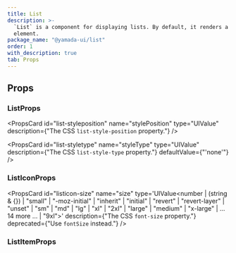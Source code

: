 ```yaml
---
title: List
description: >-
  `List` is a component for displaying lists. By default, it renders a `ul`
  element.
package_name: "@yamada-ui/list"
order: 1
with_description: true
tab: Props
---
```


## Props

### ListProps

<PropsCard id="list-_accept" name="_accept" type="CSSUIObject" />

<PropsCard id="list-_active" name="_active" type="CSSUIObject" />

<PropsCard id="list-_after" name="_after" type="CSSUIObject" />

<PropsCard id="list-_anylink" name="_anyLink" type="CSSUIObject" />

<PropsCard id="list-_autofill" name="_autofill" type="CSSUIObject" />

<PropsCard id="list-_backdrop" name="_backdrop" type="CSSUIObject" />

<PropsCard id="list-_before" name="_before" type="CSSUIObject" />

<PropsCard id="list-_between" name="_between" type="CSSUIObject" />

<PropsCard id="list-_blank" name="_blank" type="CSSUIObject" />

<PropsCard id="list-_checked" name="_checked" type="CSSUIObject" />

<PropsCard id="list-_cue" name="_cue" type="CSSUIObject" />

<PropsCard id="list-_cueregion" name="_cueRegion" type="CSSUIObject" />

<PropsCard id="list-_dark" name="_dark" type="CSSUIObject" />

<PropsCard id="list-_default" name="_default" type="CSSUIObject" />

<PropsCard id="list-_disabled" name="_disabled" type="CSSUIObject" />

<PropsCard id="list-_empty" name="_empty" type="CSSUIObject" />

<PropsCard id="list-_enabled" name="_enabled" type="CSSUIObject" />

<PropsCard id="list-_end" name="_end" type="CSSUIObject" />

<PropsCard id="list-_even" name="_even" type="CSSUIObject" />

<PropsCard id="list-_expanded" name="_expanded" type="CSSUIObject" />

<PropsCard id="list-_fileselector" name="_fileSelector" type="CSSUIObject" />

<PropsCard id="list-_filled" name="_filled" type="CSSUIObject" />

<PropsCard id="list-_first" name="_first" type="CSSUIObject" />

<PropsCard id="list-_firstletter" name="_firstLetter" type="CSSUIObject" />

<PropsCard id="list-_firstline" name="_firstLine" type="CSSUIObject" />

<PropsCard id="list-_focus" name="_focus" type="CSSUIObject" />

<PropsCard id="list-_focusvisible" name="_focusVisible" type="CSSUIObject" />

<PropsCard id="list-_focuswithin" name="_focusWithin" type="CSSUIObject" />

<PropsCard id="list-_fullscreen" name="_fullScreen" type="CSSUIObject" />

<PropsCard id="list-_grabbed" name="_grabbed" type="CSSUIObject" />

<PropsCard id="list-_groupaccept" name="_groupAccept" type="CSSUIObject" />

<PropsCard id="list-_groupactive" name="_groupActive" type="CSSUIObject" />

<PropsCard id="list-_groupblank" name="_groupBlank" type="CSSUIObject" />

<PropsCard id="list-_groupchecked" name="_groupChecked" type="CSSUIObject" />

<PropsCard id="list-_groupdisabled" name="_groupDisabled" type="CSSUIObject" />

<PropsCard id="list-_groupenabled" name="_groupEnabled" type="CSSUIObject" />

<PropsCard id="list-_groupexpanded" name="_groupExpanded" type="CSSUIObject" />

<PropsCard id="list-_groupfocus" name="_groupFocus" type="CSSUIObject" />

<PropsCard
  id="list-_groupfocusvisible"
  name="_groupFocusVisible"
  type="CSSUIObject"
/>

<PropsCard
  id="list-_groupfocuswithin"
  name="_groupFocusWithin"
  type="CSSUIObject"
/>

<PropsCard id="list-_groupgrabbed" name="_groupGrabbed" type="CSSUIObject" />

<PropsCard
  id="list-_grouphorizontal"
  name="_groupHorizontal"
  type="CSSUIObject"
/>

<PropsCard id="list-_grouphover" name="_groupHover" type="CSSUIObject" />

<PropsCard id="list-_groupidle" name="_groupIdle" type="CSSUIObject" />

<PropsCard id="list-_groupinvalid" name="_groupInvalid" type="CSSUIObject" />

<PropsCard id="list-_grouploaded" name="_groupLoaded" type="CSSUIObject" />

<PropsCard id="list-_grouploading" name="_groupLoading" type="CSSUIObject" />

<PropsCard id="list-_groupoptional" name="_groupOptional" type="CSSUIObject" />

<PropsCard
  id="list-_groupplaceholdershown"
  name="_groupPlaceholderShown"
  type="CSSUIObject"
/>

<PropsCard id="list-_grouppressed" name="_groupPressed" type="CSSUIObject" />

<PropsCard id="list-_groupreadonly" name="_groupReadOnly" type="CSSUIObject" />

<PropsCard
  id="list-_groupreadwrite"
  name="_groupReadWrite"
  type="CSSUIObject"
/>

<PropsCard id="list-_groupreject" name="_groupReject" type="CSSUIObject" />

<PropsCard id="list-_grouprequired" name="_groupRequired" type="CSSUIObject" />

<PropsCard id="list-_groupselected" name="_groupSelected" type="CSSUIObject" />

<PropsCard
  id="list-_groupuserinvalid"
  name="_groupUserInvalid"
  type="CSSUIObject"
/>

<PropsCard id="list-_groupvalid" name="_groupValid" type="CSSUIObject" />

<PropsCard id="list-_groupvertical" name="_groupVertical" type="CSSUIObject" />

<PropsCard id="list-_hidden" name="_hidden" type="CSSUIObject" />

<PropsCard id="list-_holiday" name="_holiday" type="CSSUIObject" />

<PropsCard id="list-_horizontal" name="_horizontal" type="CSSUIObject" />

<PropsCard id="list-_hover" name="_hover" type="CSSUIObject" />

<PropsCard id="list-_idle" name="_idle" type="CSSUIObject" />

<PropsCard id="list-_indeterminate" name="_indeterminate" type="CSSUIObject" />

<PropsCard id="list-_inrange" name="_inRange" type="CSSUIObject" />

<PropsCard id="list-_invalid" name="_invalid" type="CSSUIObject" />

<PropsCard id="list-_last" name="_last" type="CSSUIObject" />

<PropsCard id="list-_light" name="_light" type="CSSUIObject" />

<PropsCard id="list-_link" name="_link" type="CSSUIObject" />

<PropsCard id="list-_loaded" name="_loaded" type="CSSUIObject" />

<PropsCard id="list-_loading" name="_loading" type="CSSUIObject" />

<PropsCard id="list-_marker" name="_marker" type="CSSUIObject" />

<PropsCard id="list-_mediadark" name="_mediaDark" type="CSSUIObject" />

<PropsCard id="list-_medialight" name="_mediaLight" type="CSSUIObject" />

<PropsCard
  id="list-_mediareducemotion"
  name="_mediaReduceMotion"
  type="CSSUIObject"
/>

<PropsCard id="list-_modal" name="_modal" type="CSSUIObject" />

<PropsCard id="list-_nativeactive" name="_nativeActive" type="CSSUIObject" />

<PropsCard id="list-_nativechecked" name="_nativeChecked" type="CSSUIObject" />

<PropsCard
  id="list-_nativedisabled"
  name="_nativeDisabled"
  type="CSSUIObject"
/>

<PropsCard id="list-_nativefocus" name="_nativeFocus" type="CSSUIObject" />

<PropsCard
  id="list-_nativefocusvisible"
  name="_nativeFocusVisible"
  type="CSSUIObject"
/>

<PropsCard
  id="list-_nativefocuswithin"
  name="_nativeFocusWithin"
  type="CSSUIObject"
/>

<PropsCard id="list-_nativehidden" name="_nativeHidden" type="CSSUIObject" />

<PropsCard id="list-_nativehover" name="_nativeHover" type="CSSUIObject" />

<PropsCard
  id="list-_nativereadonly"
  name="_nativeReadOnly"
  type="CSSUIObject"
/>

<PropsCard id="list-_nativetarget" name="_nativeTarget" type="CSSUIObject" />

<PropsCard id="list-_nativevalid" name="_nativeValid" type="CSSUIObject" />

<PropsCard id="list-_notfirst" name="_notFirst" type="CSSUIObject" />

<PropsCard id="list-_notlast" name="_notLast" type="CSSUIObject" />

<PropsCard id="list-_nottarget" name="_notTarget" type="CSSUIObject" />

<PropsCard id="list-_odd" name="_odd" type="CSSUIObject" />

<PropsCard id="list-_only" name="_only" type="CSSUIObject" />

<PropsCard id="list-_optional" name="_optional" type="CSSUIObject" />

<PropsCard id="list-_outrange" name="_outRange" type="CSSUIObject" />

<PropsCard id="list-_outside" name="_outside" type="CSSUIObject" />

<PropsCard id="list-_paused" name="_paused" type="CSSUIObject" />

<PropsCard id="list-_peeraccept" name="_peerAccept" type="CSSUIObject" />

<PropsCard id="list-_peeractive" name="_peerActive" type="CSSUIObject" />

<PropsCard id="list-_peerblank" name="_peerBlank" type="CSSUIObject" />

<PropsCard id="list-_peerchecked" name="_peerChecked" type="CSSUIObject" />

<PropsCard id="list-_peerdisabled" name="_peerDisabled" type="CSSUIObject" />

<PropsCard id="list-_peerenabled" name="_peerEnabled" type="CSSUIObject" />

<PropsCard id="list-_peerexpanded" name="_peerExpanded" type="CSSUIObject" />

<PropsCard id="list-_peerfocus" name="_peerFocus" type="CSSUIObject" />

<PropsCard
  id="list-_peerfocusvisible"
  name="_peerFocusVisible"
  type="CSSUIObject"
/>

<PropsCard
  id="list-_peerfocuswithin"
  name="_peerFocusWithin"
  type="CSSUIObject"
/>

<PropsCard id="list-_peergrabbed" name="_peerGrabbed" type="CSSUIObject" />

<PropsCard
  id="list-_peerhorizontal"
  name="_peerHorizontal"
  type="CSSUIObject"
/>

<PropsCard id="list-_peerhover" name="_peerHover" type="CSSUIObject" />

<PropsCard id="list-_peeridle" name="_peerIdle" type="CSSUIObject" />

<PropsCard id="list-_peerinvalid" name="_peerInvalid" type="CSSUIObject" />

<PropsCard id="list-_peerloaded" name="_peerLoaded" type="CSSUIObject" />

<PropsCard id="list-_peerloading" name="_peerLoading" type="CSSUIObject" />

<PropsCard id="list-_peeroptional" name="_peerOptional" type="CSSUIObject" />

<PropsCard
  id="list-_peerplaceholdershown"
  name="_peerPlaceholderShown"
  type="CSSUIObject"
/>

<PropsCard id="list-_peerpressed" name="_peerPressed" type="CSSUIObject" />

<PropsCard id="list-_peerreadonly" name="_peerReadOnly" type="CSSUIObject" />

<PropsCard id="list-_peerreadwrite" name="_peerReadWrite" type="CSSUIObject" />

<PropsCard id="list-_peerreject" name="_peerReject" type="CSSUIObject" />

<PropsCard id="list-_peerrequired" name="_peerRequired" type="CSSUIObject" />

<PropsCard id="list-_peerselected" name="_peerSelected" type="CSSUIObject" />

<PropsCard
  id="list-_peeruserinvalid"
  name="_peerUserInvalid"
  type="CSSUIObject"
/>

<PropsCard id="list-_peervalid" name="_peerValid" type="CSSUIObject" />

<PropsCard id="list-_peervertical" name="_peerVertical" type="CSSUIObject" />

<PropsCard id="list-_picture" name="_picture" type="CSSUIObject" />

<PropsCard id="list-_placeholder" name="_placeholder" type="CSSUIObject" />

<PropsCard
  id="list-_placeholdershown"
  name="_placeholderShown"
  type="CSSUIObject"
/>

<PropsCard id="list-_playing" name="_playing" type="CSSUIObject" />

<PropsCard id="list-_pressed" name="_pressed" type="CSSUIObject" />

<PropsCard id="list-_print" name="_print" type="CSSUIObject" />

<PropsCard id="list-_readonly" name="_readOnly" type="CSSUIObject" />

<PropsCard id="list-_readwrite" name="_readWrite" type="CSSUIObject" />

<PropsCard id="list-_reject" name="_reject" type="CSSUIObject" />

<PropsCard id="list-_required" name="_required" type="CSSUIObject" />

<PropsCard id="list-_ripple" name="_ripple" type="CSSUIObject" />

<PropsCard id="list-_scrollbar" name="_scrollbar" type="CSSUIObject" />

<PropsCard
  id="list-_scrollbarbutton"
  name="_scrollbarButton"
  type="CSSUIObject"
/>

<PropsCard
  id="list-_scrollbarcorner"
  name="_scrollbarCorner"
  type="CSSUIObject"
/>

<PropsCard
  id="list-_scrollbarthumb"
  name="_scrollbarThumb"
  type="CSSUIObject"
/>

<PropsCard
  id="list-_scrollbartrack"
  name="_scrollbarTrack"
  type="CSSUIObject"
/>

<PropsCard
  id="list-_scrollbartrackpiece"
  name="_scrollbarTrackPiece"
  type="CSSUIObject"
/>

<PropsCard id="list-_selected" name="_selected" type="CSSUIObject" />

<PropsCard id="list-_selection" name="_selection" type="CSSUIObject" />

<PropsCard id="list-_start" name="_start" type="CSSUIObject" />

<PropsCard id="list-_target" name="_target" type="CSSUIObject" />

<PropsCard id="list-_today" name="_today" type="CSSUIObject" />

<PropsCard id="list-_userinvalid" name="_userInvalid" type="CSSUIObject" />

<PropsCard id="list-_valid" name="_valid" type="CSSUIObject" />

<PropsCard id="list-_vertical" name="_vertical" type="CSSUIObject" />

<PropsCard id="list-_visited" name="_visited" type="CSSUIObject" />

<PropsCard id="list-_weekend" name="_weekend" type="CSSUIObject" />

<PropsCard
  id="list-styleposition"
  name="stylePosition"
  type="UIValue<ListStylePosition>"
  description={"The CSS `list-style-position` property."}
/>

<PropsCard
  id="list-styletype"
  name="styleType"
  type="UIValue<ListStyleType>"
  description={"The CSS `list-style-type` property."}
  defaultValue={"'none'"}
/>

### ListIconProps

<PropsCard id="listicon-_accept" name="_accept" type="CSSUIObject" />

<PropsCard id="listicon-_active" name="_active" type="CSSUIObject" />

<PropsCard id="listicon-_after" name="_after" type="CSSUIObject" />

<PropsCard id="listicon-_anylink" name="_anyLink" type="CSSUIObject" />

<PropsCard id="listicon-_autofill" name="_autofill" type="CSSUIObject" />

<PropsCard id="listicon-_backdrop" name="_backdrop" type="CSSUIObject" />

<PropsCard id="listicon-_before" name="_before" type="CSSUIObject" />

<PropsCard id="listicon-_between" name="_between" type="CSSUIObject" />

<PropsCard id="listicon-_blank" name="_blank" type="CSSUIObject" />

<PropsCard id="listicon-_checked" name="_checked" type="CSSUIObject" />

<PropsCard id="listicon-_cue" name="_cue" type="CSSUIObject" />

<PropsCard id="listicon-_cueregion" name="_cueRegion" type="CSSUIObject" />

<PropsCard id="listicon-_dark" name="_dark" type="CSSUIObject" />

<PropsCard id="listicon-_default" name="_default" type="CSSUIObject" />

<PropsCard id="listicon-_disabled" name="_disabled" type="CSSUIObject" />

<PropsCard id="listicon-_empty" name="_empty" type="CSSUIObject" />

<PropsCard id="listicon-_enabled" name="_enabled" type="CSSUIObject" />

<PropsCard id="listicon-_end" name="_end" type="CSSUIObject" />

<PropsCard id="listicon-_even" name="_even" type="CSSUIObject" />

<PropsCard id="listicon-_expanded" name="_expanded" type="CSSUIObject" />

<PropsCard
  id="listicon-_fileselector"
  name="_fileSelector"
  type="CSSUIObject"
/>

<PropsCard id="listicon-_filled" name="_filled" type="CSSUIObject" />

<PropsCard id="listicon-_first" name="_first" type="CSSUIObject" />

<PropsCard id="listicon-_firstletter" name="_firstLetter" type="CSSUIObject" />

<PropsCard id="listicon-_firstline" name="_firstLine" type="CSSUIObject" />

<PropsCard id="listicon-_focus" name="_focus" type="CSSUIObject" />

<PropsCard
  id="listicon-_focusvisible"
  name="_focusVisible"
  type="CSSUIObject"
/>

<PropsCard id="listicon-_focuswithin" name="_focusWithin" type="CSSUIObject" />

<PropsCard id="listicon-_fullscreen" name="_fullScreen" type="CSSUIObject" />

<PropsCard id="listicon-_grabbed" name="_grabbed" type="CSSUIObject" />

<PropsCard id="listicon-_groupaccept" name="_groupAccept" type="CSSUIObject" />

<PropsCard id="listicon-_groupactive" name="_groupActive" type="CSSUIObject" />

<PropsCard id="listicon-_groupblank" name="_groupBlank" type="CSSUIObject" />

<PropsCard
  id="listicon-_groupchecked"
  name="_groupChecked"
  type="CSSUIObject"
/>

<PropsCard
  id="listicon-_groupdisabled"
  name="_groupDisabled"
  type="CSSUIObject"
/>

<PropsCard
  id="listicon-_groupenabled"
  name="_groupEnabled"
  type="CSSUIObject"
/>

<PropsCard
  id="listicon-_groupexpanded"
  name="_groupExpanded"
  type="CSSUIObject"
/>

<PropsCard id="listicon-_groupfocus" name="_groupFocus" type="CSSUIObject" />

<PropsCard
  id="listicon-_groupfocusvisible"
  name="_groupFocusVisible"
  type="CSSUIObject"
/>

<PropsCard
  id="listicon-_groupfocuswithin"
  name="_groupFocusWithin"
  type="CSSUIObject"
/>

<PropsCard
  id="listicon-_groupgrabbed"
  name="_groupGrabbed"
  type="CSSUIObject"
/>

<PropsCard
  id="listicon-_grouphorizontal"
  name="_groupHorizontal"
  type="CSSUIObject"
/>

<PropsCard id="listicon-_grouphover" name="_groupHover" type="CSSUIObject" />

<PropsCard id="listicon-_groupidle" name="_groupIdle" type="CSSUIObject" />

<PropsCard
  id="listicon-_groupinvalid"
  name="_groupInvalid"
  type="CSSUIObject"
/>

<PropsCard id="listicon-_grouploaded" name="_groupLoaded" type="CSSUIObject" />

<PropsCard
  id="listicon-_grouploading"
  name="_groupLoading"
  type="CSSUIObject"
/>

<PropsCard
  id="listicon-_groupoptional"
  name="_groupOptional"
  type="CSSUIObject"
/>

<PropsCard
  id="listicon-_groupplaceholdershown"
  name="_groupPlaceholderShown"
  type="CSSUIObject"
/>

<PropsCard
  id="listicon-_grouppressed"
  name="_groupPressed"
  type="CSSUIObject"
/>

<PropsCard
  id="listicon-_groupreadonly"
  name="_groupReadOnly"
  type="CSSUIObject"
/>

<PropsCard
  id="listicon-_groupreadwrite"
  name="_groupReadWrite"
  type="CSSUIObject"
/>

<PropsCard id="listicon-_groupreject" name="_groupReject" type="CSSUIObject" />

<PropsCard
  id="listicon-_grouprequired"
  name="_groupRequired"
  type="CSSUIObject"
/>

<PropsCard
  id="listicon-_groupselected"
  name="_groupSelected"
  type="CSSUIObject"
/>

<PropsCard
  id="listicon-_groupuserinvalid"
  name="_groupUserInvalid"
  type="CSSUIObject"
/>

<PropsCard id="listicon-_groupvalid" name="_groupValid" type="CSSUIObject" />

<PropsCard
  id="listicon-_groupvertical"
  name="_groupVertical"
  type="CSSUIObject"
/>

<PropsCard id="listicon-_hidden" name="_hidden" type="CSSUIObject" />

<PropsCard id="listicon-_holiday" name="_holiday" type="CSSUIObject" />

<PropsCard id="listicon-_horizontal" name="_horizontal" type="CSSUIObject" />

<PropsCard id="listicon-_hover" name="_hover" type="CSSUIObject" />

<PropsCard id="listicon-_idle" name="_idle" type="CSSUIObject" />

<PropsCard
  id="listicon-_indeterminate"
  name="_indeterminate"
  type="CSSUIObject"
/>

<PropsCard id="listicon-_inrange" name="_inRange" type="CSSUIObject" />

<PropsCard id="listicon-_invalid" name="_invalid" type="CSSUIObject" />

<PropsCard id="listicon-_last" name="_last" type="CSSUIObject" />

<PropsCard id="listicon-_light" name="_light" type="CSSUIObject" />

<PropsCard id="listicon-_link" name="_link" type="CSSUIObject" />

<PropsCard id="listicon-_loaded" name="_loaded" type="CSSUIObject" />

<PropsCard id="listicon-_loading" name="_loading" type="CSSUIObject" />

<PropsCard id="listicon-_marker" name="_marker" type="CSSUIObject" />

<PropsCard id="listicon-_mediadark" name="_mediaDark" type="CSSUIObject" />

<PropsCard id="listicon-_medialight" name="_mediaLight" type="CSSUIObject" />

<PropsCard
  id="listicon-_mediareducemotion"
  name="_mediaReduceMotion"
  type="CSSUIObject"
/>

<PropsCard id="listicon-_modal" name="_modal" type="CSSUIObject" />

<PropsCard
  id="listicon-_nativeactive"
  name="_nativeActive"
  type="CSSUIObject"
/>

<PropsCard
  id="listicon-_nativechecked"
  name="_nativeChecked"
  type="CSSUIObject"
/>

<PropsCard
  id="listicon-_nativedisabled"
  name="_nativeDisabled"
  type="CSSUIObject"
/>

<PropsCard id="listicon-_nativefocus" name="_nativeFocus" type="CSSUIObject" />

<PropsCard
  id="listicon-_nativefocusvisible"
  name="_nativeFocusVisible"
  type="CSSUIObject"
/>

<PropsCard
  id="listicon-_nativefocuswithin"
  name="_nativeFocusWithin"
  type="CSSUIObject"
/>

<PropsCard
  id="listicon-_nativehidden"
  name="_nativeHidden"
  type="CSSUIObject"
/>

<PropsCard id="listicon-_nativehover" name="_nativeHover" type="CSSUIObject" />

<PropsCard
  id="listicon-_nativereadonly"
  name="_nativeReadOnly"
  type="CSSUIObject"
/>

<PropsCard
  id="listicon-_nativetarget"
  name="_nativeTarget"
  type="CSSUIObject"
/>

<PropsCard id="listicon-_nativevalid" name="_nativeValid" type="CSSUIObject" />

<PropsCard id="listicon-_notfirst" name="_notFirst" type="CSSUIObject" />

<PropsCard id="listicon-_notlast" name="_notLast" type="CSSUIObject" />

<PropsCard id="listicon-_nottarget" name="_notTarget" type="CSSUIObject" />

<PropsCard id="listicon-_odd" name="_odd" type="CSSUIObject" />

<PropsCard id="listicon-_only" name="_only" type="CSSUIObject" />

<PropsCard id="listicon-_optional" name="_optional" type="CSSUIObject" />

<PropsCard id="listicon-_outrange" name="_outRange" type="CSSUIObject" />

<PropsCard id="listicon-_outside" name="_outside" type="CSSUIObject" />

<PropsCard id="listicon-_paused" name="_paused" type="CSSUIObject" />

<PropsCard id="listicon-_peeraccept" name="_peerAccept" type="CSSUIObject" />

<PropsCard id="listicon-_peeractive" name="_peerActive" type="CSSUIObject" />

<PropsCard id="listicon-_peerblank" name="_peerBlank" type="CSSUIObject" />

<PropsCard id="listicon-_peerchecked" name="_peerChecked" type="CSSUIObject" />

<PropsCard
  id="listicon-_peerdisabled"
  name="_peerDisabled"
  type="CSSUIObject"
/>

<PropsCard id="listicon-_peerenabled" name="_peerEnabled" type="CSSUIObject" />

<PropsCard
  id="listicon-_peerexpanded"
  name="_peerExpanded"
  type="CSSUIObject"
/>

<PropsCard id="listicon-_peerfocus" name="_peerFocus" type="CSSUIObject" />

<PropsCard
  id="listicon-_peerfocusvisible"
  name="_peerFocusVisible"
  type="CSSUIObject"
/>

<PropsCard
  id="listicon-_peerfocuswithin"
  name="_peerFocusWithin"
  type="CSSUIObject"
/>

<PropsCard id="listicon-_peergrabbed" name="_peerGrabbed" type="CSSUIObject" />

<PropsCard
  id="listicon-_peerhorizontal"
  name="_peerHorizontal"
  type="CSSUIObject"
/>

<PropsCard id="listicon-_peerhover" name="_peerHover" type="CSSUIObject" />

<PropsCard id="listicon-_peeridle" name="_peerIdle" type="CSSUIObject" />

<PropsCard id="listicon-_peerinvalid" name="_peerInvalid" type="CSSUIObject" />

<PropsCard id="listicon-_peerloaded" name="_peerLoaded" type="CSSUIObject" />

<PropsCard id="listicon-_peerloading" name="_peerLoading" type="CSSUIObject" />

<PropsCard
  id="listicon-_peeroptional"
  name="_peerOptional"
  type="CSSUIObject"
/>

<PropsCard
  id="listicon-_peerplaceholdershown"
  name="_peerPlaceholderShown"
  type="CSSUIObject"
/>

<PropsCard id="listicon-_peerpressed" name="_peerPressed" type="CSSUIObject" />

<PropsCard
  id="listicon-_peerreadonly"
  name="_peerReadOnly"
  type="CSSUIObject"
/>

<PropsCard
  id="listicon-_peerreadwrite"
  name="_peerReadWrite"
  type="CSSUIObject"
/>

<PropsCard id="listicon-_peerreject" name="_peerReject" type="CSSUIObject" />

<PropsCard
  id="listicon-_peerrequired"
  name="_peerRequired"
  type="CSSUIObject"
/>

<PropsCard
  id="listicon-_peerselected"
  name="_peerSelected"
  type="CSSUIObject"
/>

<PropsCard
  id="listicon-_peeruserinvalid"
  name="_peerUserInvalid"
  type="CSSUIObject"
/>

<PropsCard id="listicon-_peervalid" name="_peerValid" type="CSSUIObject" />

<PropsCard
  id="listicon-_peervertical"
  name="_peerVertical"
  type="CSSUIObject"
/>

<PropsCard id="listicon-_picture" name="_picture" type="CSSUIObject" />

<PropsCard id="listicon-_placeholder" name="_placeholder" type="CSSUIObject" />

<PropsCard
  id="listicon-_placeholdershown"
  name="_placeholderShown"
  type="CSSUIObject"
/>

<PropsCard id="listicon-_playing" name="_playing" type="CSSUIObject" />

<PropsCard id="listicon-_pressed" name="_pressed" type="CSSUIObject" />

<PropsCard id="listicon-_print" name="_print" type="CSSUIObject" />

<PropsCard id="listicon-_readonly" name="_readOnly" type="CSSUIObject" />

<PropsCard id="listicon-_readwrite" name="_readWrite" type="CSSUIObject" />

<PropsCard id="listicon-_reject" name="_reject" type="CSSUIObject" />

<PropsCard id="listicon-_required" name="_required" type="CSSUIObject" />

<PropsCard id="listicon-_ripple" name="_ripple" type="CSSUIObject" />

<PropsCard id="listicon-_scrollbar" name="_scrollbar" type="CSSUIObject" />

<PropsCard
  id="listicon-_scrollbarbutton"
  name="_scrollbarButton"
  type="CSSUIObject"
/>

<PropsCard
  id="listicon-_scrollbarcorner"
  name="_scrollbarCorner"
  type="CSSUIObject"
/>

<PropsCard
  id="listicon-_scrollbarthumb"
  name="_scrollbarThumb"
  type="CSSUIObject"
/>

<PropsCard
  id="listicon-_scrollbartrack"
  name="_scrollbarTrack"
  type="CSSUIObject"
/>

<PropsCard
  id="listicon-_scrollbartrackpiece"
  name="_scrollbarTrackPiece"
  type="CSSUIObject"
/>

<PropsCard id="listicon-_selected" name="_selected" type="CSSUIObject" />

<PropsCard id="listicon-_selection" name="_selection" type="CSSUIObject" />

<PropsCard id="listicon-_start" name="_start" type="CSSUIObject" />

<PropsCard id="listicon-_target" name="_target" type="CSSUIObject" />

<PropsCard id="listicon-_today" name="_today" type="CSSUIObject" />

<PropsCard id="listicon-_userinvalid" name="_userInvalid" type="CSSUIObject" />

<PropsCard id="listicon-_valid" name="_valid" type="CSSUIObject" />

<PropsCard id="listicon-_vertical" name="_vertical" type="CSSUIObject" />

<PropsCard id="listicon-_visited" name="_visited" type="CSSUIObject" />

<PropsCard id="listicon-_weekend" name="_weekend" type="CSSUIObject" />

<PropsCard
  id="listicon-size"
  name="size"
  type='UIValue<number | (string & {}) | "small" | "-moz-initial" | "inherit" | "initial" | "revert" | "revert-layer" | "unset" | "sm" | "md" | "lg" | "xl" | "2xl" | "large" | "medium" | "x-large" | ... 14 more ... | "9xl">'
  description={"The CSS `font-size` property."}
  deprecated={"Use `fontSize` instead."}
/>

### ListItemProps

<PropsCard id="listitem-_accept" name="_accept" type="CSSUIObject" />

<PropsCard id="listitem-_active" name="_active" type="CSSUIObject" />

<PropsCard id="listitem-_after" name="_after" type="CSSUIObject" />

<PropsCard id="listitem-_anylink" name="_anyLink" type="CSSUIObject" />

<PropsCard id="listitem-_autofill" name="_autofill" type="CSSUIObject" />

<PropsCard id="listitem-_backdrop" name="_backdrop" type="CSSUIObject" />

<PropsCard id="listitem-_before" name="_before" type="CSSUIObject" />

<PropsCard id="listitem-_between" name="_between" type="CSSUIObject" />

<PropsCard id="listitem-_blank" name="_blank" type="CSSUIObject" />

<PropsCard id="listitem-_checked" name="_checked" type="CSSUIObject" />

<PropsCard id="listitem-_cue" name="_cue" type="CSSUIObject" />

<PropsCard id="listitem-_cueregion" name="_cueRegion" type="CSSUIObject" />

<PropsCard id="listitem-_dark" name="_dark" type="CSSUIObject" />

<PropsCard id="listitem-_default" name="_default" type="CSSUIObject" />

<PropsCard id="listitem-_disabled" name="_disabled" type="CSSUIObject" />

<PropsCard id="listitem-_empty" name="_empty" type="CSSUIObject" />

<PropsCard id="listitem-_enabled" name="_enabled" type="CSSUIObject" />

<PropsCard id="listitem-_end" name="_end" type="CSSUIObject" />

<PropsCard id="listitem-_even" name="_even" type="CSSUIObject" />

<PropsCard id="listitem-_expanded" name="_expanded" type="CSSUIObject" />

<PropsCard
  id="listitem-_fileselector"
  name="_fileSelector"
  type="CSSUIObject"
/>

<PropsCard id="listitem-_filled" name="_filled" type="CSSUIObject" />

<PropsCard id="listitem-_first" name="_first" type="CSSUIObject" />

<PropsCard id="listitem-_firstletter" name="_firstLetter" type="CSSUIObject" />

<PropsCard id="listitem-_firstline" name="_firstLine" type="CSSUIObject" />

<PropsCard id="listitem-_focus" name="_focus" type="CSSUIObject" />

<PropsCard
  id="listitem-_focusvisible"
  name="_focusVisible"
  type="CSSUIObject"
/>

<PropsCard id="listitem-_focuswithin" name="_focusWithin" type="CSSUIObject" />

<PropsCard id="listitem-_fullscreen" name="_fullScreen" type="CSSUIObject" />

<PropsCard id="listitem-_grabbed" name="_grabbed" type="CSSUIObject" />

<PropsCard id="listitem-_groupaccept" name="_groupAccept" type="CSSUIObject" />

<PropsCard id="listitem-_groupactive" name="_groupActive" type="CSSUIObject" />

<PropsCard id="listitem-_groupblank" name="_groupBlank" type="CSSUIObject" />

<PropsCard
  id="listitem-_groupchecked"
  name="_groupChecked"
  type="CSSUIObject"
/>

<PropsCard
  id="listitem-_groupdisabled"
  name="_groupDisabled"
  type="CSSUIObject"
/>

<PropsCard
  id="listitem-_groupenabled"
  name="_groupEnabled"
  type="CSSUIObject"
/>

<PropsCard
  id="listitem-_groupexpanded"
  name="_groupExpanded"
  type="CSSUIObject"
/>

<PropsCard id="listitem-_groupfocus" name="_groupFocus" type="CSSUIObject" />

<PropsCard
  id="listitem-_groupfocusvisible"
  name="_groupFocusVisible"
  type="CSSUIObject"
/>

<PropsCard
  id="listitem-_groupfocuswithin"
  name="_groupFocusWithin"
  type="CSSUIObject"
/>

<PropsCard
  id="listitem-_groupgrabbed"
  name="_groupGrabbed"
  type="CSSUIObject"
/>

<PropsCard
  id="listitem-_grouphorizontal"
  name="_groupHorizontal"
  type="CSSUIObject"
/>

<PropsCard id="listitem-_grouphover" name="_groupHover" type="CSSUIObject" />

<PropsCard id="listitem-_groupidle" name="_groupIdle" type="CSSUIObject" />

<PropsCard
  id="listitem-_groupinvalid"
  name="_groupInvalid"
  type="CSSUIObject"
/>

<PropsCard id="listitem-_grouploaded" name="_groupLoaded" type="CSSUIObject" />

<PropsCard
  id="listitem-_grouploading"
  name="_groupLoading"
  type="CSSUIObject"
/>

<PropsCard
  id="listitem-_groupoptional"
  name="_groupOptional"
  type="CSSUIObject"
/>

<PropsCard
  id="listitem-_groupplaceholdershown"
  name="_groupPlaceholderShown"
  type="CSSUIObject"
/>

<PropsCard
  id="listitem-_grouppressed"
  name="_groupPressed"
  type="CSSUIObject"
/>

<PropsCard
  id="listitem-_groupreadonly"
  name="_groupReadOnly"
  type="CSSUIObject"
/>

<PropsCard
  id="listitem-_groupreadwrite"
  name="_groupReadWrite"
  type="CSSUIObject"
/>

<PropsCard id="listitem-_groupreject" name="_groupReject" type="CSSUIObject" />

<PropsCard
  id="listitem-_grouprequired"
  name="_groupRequired"
  type="CSSUIObject"
/>

<PropsCard
  id="listitem-_groupselected"
  name="_groupSelected"
  type="CSSUIObject"
/>

<PropsCard
  id="listitem-_groupuserinvalid"
  name="_groupUserInvalid"
  type="CSSUIObject"
/>

<PropsCard id="listitem-_groupvalid" name="_groupValid" type="CSSUIObject" />

<PropsCard
  id="listitem-_groupvertical"
  name="_groupVertical"
  type="CSSUIObject"
/>

<PropsCard id="listitem-_hidden" name="_hidden" type="CSSUIObject" />

<PropsCard id="listitem-_holiday" name="_holiday" type="CSSUIObject" />

<PropsCard id="listitem-_horizontal" name="_horizontal" type="CSSUIObject" />

<PropsCard id="listitem-_hover" name="_hover" type="CSSUIObject" />

<PropsCard id="listitem-_idle" name="_idle" type="CSSUIObject" />

<PropsCard
  id="listitem-_indeterminate"
  name="_indeterminate"
  type="CSSUIObject"
/>

<PropsCard id="listitem-_inrange" name="_inRange" type="CSSUIObject" />

<PropsCard id="listitem-_invalid" name="_invalid" type="CSSUIObject" />

<PropsCard id="listitem-_last" name="_last" type="CSSUIObject" />

<PropsCard id="listitem-_light" name="_light" type="CSSUIObject" />

<PropsCard id="listitem-_link" name="_link" type="CSSUIObject" />

<PropsCard id="listitem-_loaded" name="_loaded" type="CSSUIObject" />

<PropsCard id="listitem-_loading" name="_loading" type="CSSUIObject" />

<PropsCard id="listitem-_marker" name="_marker" type="CSSUIObject" />

<PropsCard id="listitem-_mediadark" name="_mediaDark" type="CSSUIObject" />

<PropsCard id="listitem-_medialight" name="_mediaLight" type="CSSUIObject" />

<PropsCard
  id="listitem-_mediareducemotion"
  name="_mediaReduceMotion"
  type="CSSUIObject"
/>

<PropsCard id="listitem-_modal" name="_modal" type="CSSUIObject" />

<PropsCard
  id="listitem-_nativeactive"
  name="_nativeActive"
  type="CSSUIObject"
/>

<PropsCard
  id="listitem-_nativechecked"
  name="_nativeChecked"
  type="CSSUIObject"
/>

<PropsCard
  id="listitem-_nativedisabled"
  name="_nativeDisabled"
  type="CSSUIObject"
/>

<PropsCard id="listitem-_nativefocus" name="_nativeFocus" type="CSSUIObject" />

<PropsCard
  id="listitem-_nativefocusvisible"
  name="_nativeFocusVisible"
  type="CSSUIObject"
/>

<PropsCard
  id="listitem-_nativefocuswithin"
  name="_nativeFocusWithin"
  type="CSSUIObject"
/>

<PropsCard
  id="listitem-_nativehidden"
  name="_nativeHidden"
  type="CSSUIObject"
/>

<PropsCard id="listitem-_nativehover" name="_nativeHover" type="CSSUIObject" />

<PropsCard
  id="listitem-_nativereadonly"
  name="_nativeReadOnly"
  type="CSSUIObject"
/>

<PropsCard
  id="listitem-_nativetarget"
  name="_nativeTarget"
  type="CSSUIObject"
/>

<PropsCard id="listitem-_nativevalid" name="_nativeValid" type="CSSUIObject" />

<PropsCard id="listitem-_notfirst" name="_notFirst" type="CSSUIObject" />

<PropsCard id="listitem-_notlast" name="_notLast" type="CSSUIObject" />

<PropsCard id="listitem-_nottarget" name="_notTarget" type="CSSUIObject" />

<PropsCard id="listitem-_odd" name="_odd" type="CSSUIObject" />

<PropsCard id="listitem-_only" name="_only" type="CSSUIObject" />

<PropsCard id="listitem-_optional" name="_optional" type="CSSUIObject" />

<PropsCard id="listitem-_outrange" name="_outRange" type="CSSUIObject" />

<PropsCard id="listitem-_outside" name="_outside" type="CSSUIObject" />

<PropsCard id="listitem-_paused" name="_paused" type="CSSUIObject" />

<PropsCard id="listitem-_peeraccept" name="_peerAccept" type="CSSUIObject" />

<PropsCard id="listitem-_peeractive" name="_peerActive" type="CSSUIObject" />

<PropsCard id="listitem-_peerblank" name="_peerBlank" type="CSSUIObject" />

<PropsCard id="listitem-_peerchecked" name="_peerChecked" type="CSSUIObject" />

<PropsCard
  id="listitem-_peerdisabled"
  name="_peerDisabled"
  type="CSSUIObject"
/>

<PropsCard id="listitem-_peerenabled" name="_peerEnabled" type="CSSUIObject" />

<PropsCard
  id="listitem-_peerexpanded"
  name="_peerExpanded"
  type="CSSUIObject"
/>

<PropsCard id="listitem-_peerfocus" name="_peerFocus" type="CSSUIObject" />

<PropsCard
  id="listitem-_peerfocusvisible"
  name="_peerFocusVisible"
  type="CSSUIObject"
/>

<PropsCard
  id="listitem-_peerfocuswithin"
  name="_peerFocusWithin"
  type="CSSUIObject"
/>

<PropsCard id="listitem-_peergrabbed" name="_peerGrabbed" type="CSSUIObject" />

<PropsCard
  id="listitem-_peerhorizontal"
  name="_peerHorizontal"
  type="CSSUIObject"
/>

<PropsCard id="listitem-_peerhover" name="_peerHover" type="CSSUIObject" />

<PropsCard id="listitem-_peeridle" name="_peerIdle" type="CSSUIObject" />

<PropsCard id="listitem-_peerinvalid" name="_peerInvalid" type="CSSUIObject" />

<PropsCard id="listitem-_peerloaded" name="_peerLoaded" type="CSSUIObject" />

<PropsCard id="listitem-_peerloading" name="_peerLoading" type="CSSUIObject" />

<PropsCard
  id="listitem-_peeroptional"
  name="_peerOptional"
  type="CSSUIObject"
/>

<PropsCard
  id="listitem-_peerplaceholdershown"
  name="_peerPlaceholderShown"
  type="CSSUIObject"
/>

<PropsCard id="listitem-_peerpressed" name="_peerPressed" type="CSSUIObject" />

<PropsCard
  id="listitem-_peerreadonly"
  name="_peerReadOnly"
  type="CSSUIObject"
/>

<PropsCard
  id="listitem-_peerreadwrite"
  name="_peerReadWrite"
  type="CSSUIObject"
/>

<PropsCard id="listitem-_peerreject" name="_peerReject" type="CSSUIObject" />

<PropsCard
  id="listitem-_peerrequired"
  name="_peerRequired"
  type="CSSUIObject"
/>

<PropsCard
  id="listitem-_peerselected"
  name="_peerSelected"
  type="CSSUIObject"
/>

<PropsCard
  id="listitem-_peeruserinvalid"
  name="_peerUserInvalid"
  type="CSSUIObject"
/>

<PropsCard id="listitem-_peervalid" name="_peerValid" type="CSSUIObject" />

<PropsCard
  id="listitem-_peervertical"
  name="_peerVertical"
  type="CSSUIObject"
/>

<PropsCard id="listitem-_picture" name="_picture" type="CSSUIObject" />

<PropsCard id="listitem-_placeholder" name="_placeholder" type="CSSUIObject" />

<PropsCard
  id="listitem-_placeholdershown"
  name="_placeholderShown"
  type="CSSUIObject"
/>

<PropsCard id="listitem-_playing" name="_playing" type="CSSUIObject" />

<PropsCard id="listitem-_pressed" name="_pressed" type="CSSUIObject" />

<PropsCard id="listitem-_print" name="_print" type="CSSUIObject" />

<PropsCard id="listitem-_readonly" name="_readOnly" type="CSSUIObject" />

<PropsCard id="listitem-_readwrite" name="_readWrite" type="CSSUIObject" />

<PropsCard id="listitem-_reject" name="_reject" type="CSSUIObject" />

<PropsCard id="listitem-_required" name="_required" type="CSSUIObject" />

<PropsCard id="listitem-_ripple" name="_ripple" type="CSSUIObject" />

<PropsCard id="listitem-_scrollbar" name="_scrollbar" type="CSSUIObject" />

<PropsCard
  id="listitem-_scrollbarbutton"
  name="_scrollbarButton"
  type="CSSUIObject"
/>

<PropsCard
  id="listitem-_scrollbarcorner"
  name="_scrollbarCorner"
  type="CSSUIObject"
/>

<PropsCard
  id="listitem-_scrollbarthumb"
  name="_scrollbarThumb"
  type="CSSUIObject"
/>

<PropsCard
  id="listitem-_scrollbartrack"
  name="_scrollbarTrack"
  type="CSSUIObject"
/>

<PropsCard
  id="listitem-_scrollbartrackpiece"
  name="_scrollbarTrackPiece"
  type="CSSUIObject"
/>

<PropsCard id="listitem-_selected" name="_selected" type="CSSUIObject" />

<PropsCard id="listitem-_selection" name="_selection" type="CSSUIObject" />

<PropsCard id="listitem-_start" name="_start" type="CSSUIObject" />

<PropsCard id="listitem-_target" name="_target" type="CSSUIObject" />

<PropsCard id="listitem-_today" name="_today" type="CSSUIObject" />

<PropsCard id="listitem-_userinvalid" name="_userInvalid" type="CSSUIObject" />

<PropsCard id="listitem-_valid" name="_valid" type="CSSUIObject" />

<PropsCard id="listitem-_vertical" name="_vertical" type="CSSUIObject" />

<PropsCard id="listitem-_visited" name="_visited" type="CSSUIObject" />

<PropsCard id="listitem-_weekend" name="_weekend" type="CSSUIObject" />
